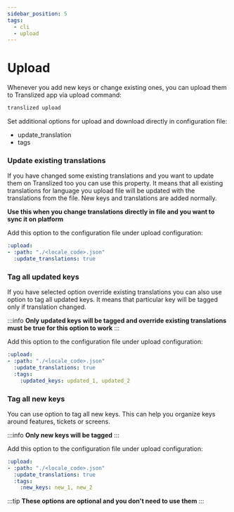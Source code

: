 ```yaml
---
sidebar_position: 5
tags:
  - cli
  - upload
---
```


# Upload

Whenever you add new keys or change existing ones, you can upload them to Translized app via upload command:

```bash
translized upload
```

Set additional options for upload and download directly in configuration file:

- update_translation
- tags

### Update existing translations

If you have changed some existing translations and you want to update them on Translized too you can use this property.
It means that all existing translations for language you upload file will be updated with the translations from the file.
New keys and translations are added normally.

**Use this when you change translations directly in file and you want to sync it on platform**

Add this option to the configuration file under upload configuration:

```yml
:upload:
- :path: "./<locale_code>.json"
  :update_translations: true
```

### Tag all updated keys

If you have selected option override existing translations you can also use option to tag all updated keys.
It means that particular key will be tagged only if translation changed.

:::info
**Only updated keys will be tagged and override existing translations must be true for this option to work**
:::

Add this option to the configuration file under upload configuration:

```yml
:upload:
- :path: "./<locale_code>.json"
  :update_translations: true
  :tags:
    :updated_keys: updated_1, updated_2
```

### Tag all new keys

You can use option to tag all new keys.
This can help you organize keys around features, tickets or screens.

:::info
**Only new keys will be tagged**
:::

Add this option to the configuration file under upload configuration:

```yml
:upload:
- :path: "./<locale_code>.json"
  :update_translations: true
  :tags:
    :new_keys: new_1, new_2
```

:::tip
**These options are optional and you don't need to use them**
:::
